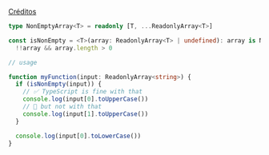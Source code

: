 [Créditos](https://twitter.com/TkDodo/status/1466081401476943885)

```ts
type NonEmptyArray<T> = readonly [T, ...ReadonlyArray<T>]

const isNonEmpty = <T>(array: ReadonlyArray<T> | undefined): array is NonEmptyArray<T> =>
  !!array && array.length > 0

// usage

function myFunction(input: ReadonlyArray<string>) {
  if (isNonEmpty(input)) {
    // ✅ TypeScript is fine with that
    console.log(input[0].toUpperCase())
    // 🚨 but not with that
    console.log(input[1].toUpperCase())
  }

  console.log(input[0].toLowerCase())
}
```
